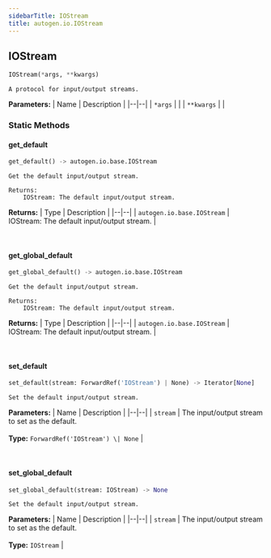 ```yaml
---
sidebarTitle: IOStream
title: autogen.io.IOStream
---
```

<h2 id="autogen.io.IOStream" class="doc doc-heading">
    <code class="doc-symbol doc-symbol-heading doc-symbol-class"></code>
    <span class="doc doc-object-name doc-class-name">IOStream</span>
</h2>

```python
IOStream(*args, **kwargs)
```

    A protocol for input/output streams.

<b>Parameters:</b>
| Name | Description |
|--|--|
| `*args` |  |
| `**kwargs` |  |

### Static Methods

<code class="doc-symbol doc-symbol-heading doc-symbol-method"></code>
#### get_default

```python
get_default() -> autogen.io.base.IOStream
```

    Get the default input/output stream.
    
    Returns:
        IOStream: The default input/output stream.

<b>Returns:</b>
| Type | Description |
|--|--|
| `autogen.io.base.IOStream` | IOStream: The default input/output stream. |

<br />

<code class="doc-symbol doc-symbol-heading doc-symbol-method"></code>
#### get_global_default

```python
get_global_default() -> autogen.io.base.IOStream
```

    Get the default input/output stream.
    
    Returns:
        IOStream: The default input/output stream.

<b>Returns:</b>
| Type | Description |
|--|--|
| `autogen.io.base.IOStream` | IOStream: The default input/output stream. |

<br />

<code class="doc-symbol doc-symbol-heading doc-symbol-method"></code>
#### set_default

```python
set_default(stream: ForwardRef('IOStream') | None) -> Iterator[None]
```

    Set the default input/output stream.

<b>Parameters:</b>
| Name | Description |
|--|--|
| `stream` | The input/output stream to set as the default.<br/><br/>**Type:** `ForwardRef('IOStream') \| None` |

<br />

<code class="doc-symbol doc-symbol-heading doc-symbol-method"></code>
#### set_global_default

```python
set_global_default(stream: IOStream) -> None
```

    Set the default input/output stream.

<b>Parameters:</b>
| Name | Description |
|--|--|
| `stream` | The input/output stream to set as the default.<br/><br/>**Type:** `IOStream` |

<br />